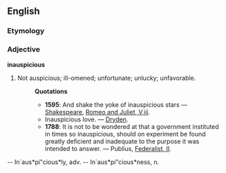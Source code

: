 ==English==

===Etymology===


===Adjective===

'''inauspicious''' 

#Not auspicious; ill-omened; unfortunate; unlucky; unfavorable. 
#:'''Quotations'''
#:*'''1595''': And shake the yoke of inauspicious stars &mdash; [[w:William Shakespeare|Shakespeare]], [[w:Romeo and Juliet|Romeo and Juliet, V,iii]].
#:*Inauspicious love. &mdash; [[w:John Dryden|Dryden]].
#:*'''1788''': It is not to be wondered at that a government instituted in times so inauspicious, should on experiment be found greatly deficient and inadequate to the purpose it was intended to answer. &mdash; Publius, [[w:Federalist Papers|Federalist, II]].


-- In`aus*pi"cious*ly, adv. -- In`aus*pi"cious*ness, n.